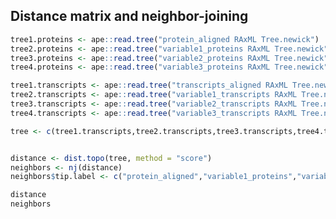 ## Distance matrix and neighbor-joining 
```r
tree1.proteins <- ape::read.tree("protein_aligned RAxML Tree.newick")
tree2.proteins <- ape::read.tree("variable1_proteins RAxML Tree.newick")
tree3.proteins <- ape::read.tree("variable2_proteins RAxML Tree.newick")
tree4.proteins <- ape::read.tree("variable3_proteins RAxML Tree.newick")

tree1.transcripts <- ape::read.tree("transcripts_aligned RAxML Tree.newick")
tree2.transcripts <- ape::read.tree("variable1_transcripts RAxML Tree.newick")
tree3.transcripts <- ape::read.tree("variable2_transcripts RAxML Tree.newick")
tree4.transcripts <- ape::read.tree("variable3_transcripts RAxML Tree.newick")

tree <- c(tree1.transcripts,tree2.transcripts,tree3.transcripts,tree4.transcripts, tree1.proteins,tree2.proteins,tree3.proteins,tree4.proteins)


distance <- dist.topo(tree, method = "score")
neighbors <- nj(distance)
neighbors$tip.label <- c("protein_aligned","variable1_proteins","variable2_proteins","variable3_proteins", "transcripts_aligned","variable1_transcripts","variable2_transcripts","variable3_transcripts")

distance
neighbors
```
